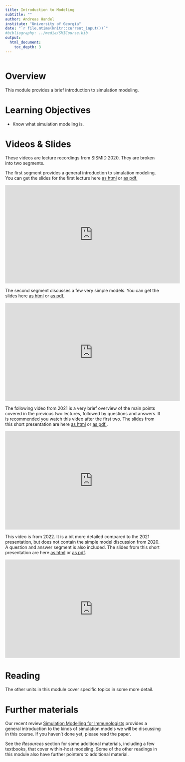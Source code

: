 ---
title: Introduction to Modeling
subtitle: ""
author: Andreas Handel
institute: "University of Georgia"
date: "`r file.mtime(knitr::current_input())`"
#bibliography: ../media/SMICourse.bib
output: 
  html_document:
    toc_depth: 3
---

```{r, echo = FALSE}
 
```


# Overview
This module provides a brief introduction to simulation modeling.

# Learning Objectives
* Know what simulation modeling is.


# Videos & Slides

These videos are lecture recordings from SISMID 2020. They are broken into two segments. 

The first segment provides a general introduction to simulation modeling. You can get the slides for the first lecture here [as html](./slides/Introduction_to_Modeling_Slides.html) or [as pdf.](./slides/Introduction_to_Modeling_Slides.pdf)

<p>
<iframe width="560" height="315" src="https://www.youtube.com/embed/BxSSU-uHjUQ" frameborder="0" allow="accelerometer; autoplay; encrypted-media; gyroscope; picture-in-picture" allowfullscreen></iframe>
</p>


The second segment discusses a few very simple models. You can get the slides here [as html](./slides/Simple_Models_Slides.html) or [as pdf.](./slides/Simple_Models_Slides.pdf)

<p>
<iframe width="560" height="315" src="https://www.youtube.com/embed/sIYiFAfMH08" frameborder="0" allow="accelerometer; autoplay; encrypted-media; gyroscope; picture-in-picture" allowfullscreen></iframe>
</p>


The following video from 2021 is a very brief overview of the main points covered in the previous two lectures, followed by questions and answers. It is recommended you watch this video after the first two. The slides from this short presentation are here [as html](./slides/2021_Intro_to_Modeling_Discussion_Slides.html) or [as pdf.](./slides/2021_Intro_to_Modeling_Discussion_Slides.pdf).  

<p>
<iframe width="560" height="315" src="https://www.youtube.com/embed/mNrE-L9Er0I" frameborder="0" allow="accelerometer; autoplay; encrypted-media; gyroscope; picture-in-picture" allowfullscreen></iframe>
</p>


This video is from 2022. It is a bit more detailed compared to the 2021 presentation, but does not contain the simple model discussion from 2020. A question and answer segment is also included. The slides from this short presentation are here [as html](./slides/2022_Intro_to_Modeling_Slides.html) or [as pdf](./slides/2022_Intro_to_Modeling_Slides.pdf).  

<p>
<iframe width="560" height="315" src="https://www.youtube.com/embed/0zh5D7iVj8c" title="Introduction to simulation modeling" frameborder="0" allow="accelerometer; autoplay; clipboard-write; encrypted-media; gyroscope; picture-in-picture" allowfullscreen></iframe>
</p>



# Reading

The other units in this module cover specific topics in some more detail.


# Further materials

Our recent review [Simulation Modelling for Immunologists](./media/2020-handel-natrevimm.pdf) provides a general introduction to the kinds of simulation models we will be discussing in this course. If you haven't done yet, please read the paper. 

See the _Resources_ section for some additional materials, including a few textbooks, that cover within-host modeling. Some of the other readings in this module also have further pointers to additional material.

